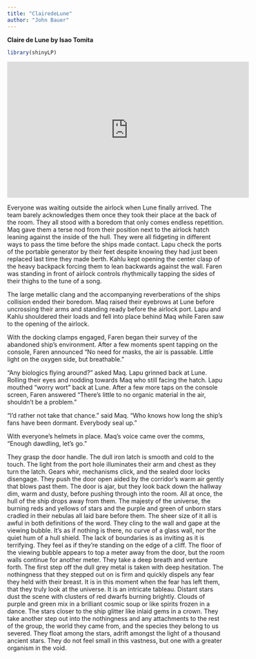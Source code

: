 ```yaml
---
title: "ClairedeLune"
author: "John Bauer"
---
```



**Claire de Lune by Isao Tomita**

```r
library(shinyLP)
```

<iframe width="560" height="315" src="https://www.youtube.com/embed/773dDn0PM8E?si=oiG8lovwwVEnHxfX" title="YouTube video player" frameborder="0" allow="accelerometer; autoplay; clipboard-write; encrypted-media; gyroscope; picture-in-picture; web-share" referrerpolicy="strict-origin-when-cross-origin" allowfullscreen></iframe>

Everyone was waiting outside the airlock when Lune finally arrived. The team barely acknowledges them once they took their place at the back of the room. They all stood with a boredom that only comes endless repetition. Maq gave them a terse nod from their position next to the airlock hatch leaning against the inside of the hull. They were all fidgeting in different ways to pass the time before the ships made contact. Lapu check the ports of the portable generator by their feet despite knowing they had just been replaced last time they made berth. Kahlu kept opening the center clasp of the heavy backpack forcing them to lean backwards against the wall. Faren was standing in front of airlock controls rhythmically tapping the sides of their thighs to the tune of a song.

The large metallic clang and the accompanying reverberations of the ships collision ended their boredom. Maq raised their eyebrows at Lune before uncrossing their arms and standing ready before the airlock port. Lapu and Kahlu shouldered their loads and fell into place behind Maq while Faren saw to the opening of the airlock.

With the docking clamps engaged, Faren began their survey of the abandoned ship's environment. After a few moments spent tapping on the console, Faren announced "No need for masks, the air is passable. Little light on the oxygen side, but breathable."

"Any biologics flying around?" asked Maq. Lapu grinned back at Lune. Rolling their eyes and nodding towards Maq who still facing the hatch. Lapu mouthed "worry wort" back at Lune. After a few more taps on the console screen, Faren answered "There's little to no organic material in the air, shouldn't be a problem."

"I'd rather not take that chance." said Maq. "Who knows how long the ship's fans have been dormant. Everybody seal up."

With everyone's helmets in place. Maq's voice came over the comms, "Enough dawdling, let's go."

They grasp the door handle. The dull iron latch is smooth and cold to the touch. The light from the port hole illuminates their arm and chest as they turn the latch. Gears whir, mechanisms click, and the sealed door locks disengage. They push the door open aided by the corridor's warm air gently that blows past them. The door is ajar, but they look back down the hallway dim, warm and dusty, before pushing through into the room. All at once, the hull of the ship drops away from them. The majesty of the universe, the burning reds and yellows of stars and the purple and green of unborn stars cradled in their nebulas all laid bare before them. The sheer size of it all is awful in both definitions of the word. They cling to the wall and gape at the viewing bubble. It's as if nothing is there, no curve of a glass wall, nor the quiet hum of a hull shield. The lack of boundaries is as inviting as it is terrifying. They feel as if they're standing on the edge of a cliff. The floor of the viewing bubble appears to top a meter away from the door, but the room walls continue for another meter. They take a deep breath and venture forth. The first step off the dull grey metal is taken with deep hesitation. The nothingness that they stepped out on is firm and quickly dispels any fear they held with their breast. It is in this moment when the fear has left them, that they truly look at the universe. It is an intricate tableau. Distant stars dust the scene with clusters of red dwarfs burning brightly. Clouds of purple and green mix in a brilliant cosmic soup or like spirits frozen in a dance. The stars closer to the ship glitter like inlaid gems in a crown. They take another step out into the nothingness and any attachments to the rest of the group, the world they came from, and the species they belong to us severed. They float among the stars, adrift amongst the light of a thousand ancient stars. They do not feel small in this vastness, but one with a greater organism in the void.
